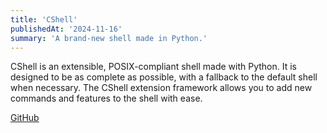 ```yaml
---
title: 'CShell'
publishedAt: '2024-11-16'
summary: 'A brand-new shell made in Python.'
---
```


CShell is an extensible, POSIX-compliant shell made with Python. It is designed to be as complete as possible, with a fallback to the default shell when necessary. The CShell extension framework allows you to add new commands and features to the shell with ease.

[GitHub](https://github.com/cragglesg/cshell)